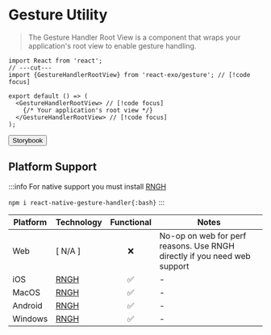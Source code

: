 
# Gesture Utility

> The Gesture Handler Root View is a component that wraps your application's root view to enable gesture handling.

```tsx twoslash
import React from 'react';
// ---cut---
import {GestureHandlerRootView} from 'react-exo/gesture'; // [!code focus]

export default () => (
  <GestureHandlerRootView> // [!code focus]
    {/* Your application's root view */}
  </GestureHandlerRootView> // [!code focus]
);
```

<Button href="https://exo.fig.run/?path=/docs/utils-gestures">Storybook</Button>

## Platform Support

:::info
For native support you must install [RNGH](https://docs.swmansion.com/react-native-gesture-handler)

`npm i react-native-gesture-handler{:bash}`
:::

| Platform | Technology | Functional | Notes |
| -------- | ---------- | :--------: | ----- |
| Web | [ N/A ] | ❌ | No-op on web for perf reasons. Use RNGH directly if you need web support |
| iOS | [RNGH](https://docs.swmansion.com/react-native-gesture-handler) | ✅ | - |
| MacOS | [RNGH](https://docs.swmansion.com/react-native-gesture-handler) | ✅ | - |
| Android | [RNGH](https://docs.swmansion.com/react-native-gesture-handler) | ✅ | - |
| Windows | [RNGH](https://docs.swmansion.com/react-native-gesture-handler) | ✅ | - |
